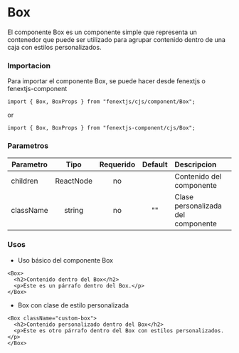 # Box

El componente Box es un componente simple que representa un contenedor que puede ser utilizado para agrupar contenido dentro de una caja con estilos personalizados.

### Importacion

Para importar el componente Box, se puede hacer desde fenextjs o fenextjs-component

```tsx copy
import { Box, BoxProps } from "fenextjs/cjs/component/Box";
```

or

```tsx copy
import { Box, BoxProps } from "fenextjs-component/cjs/Box";
```

### Parametros

| Parametro |   Tipo    | Requerido | Default | Descripcion                        |
| --------- | :-------: | :-------: | :-----: | :--------------------------------- |
| children  | ReactNode |    no     |         | Contenido del componente           |
| className |  string   |    no     |   ""    | Clase personalizada del componente |

### Usos

- Uso básico del componente Box

```tsx copy
<Box>
  <h2>Contenido dentro del Box</h2>
  <p>Este es un párrafo dentro del Box.</p>
</Box>
```

- Box con clase de estilo personalizada

```tsx copy
<Box className="custom-box">
  <h2>Contenido personalizado dentro del Box</h2>
  <p>Este es otro párrafo dentro del Box con estilos personalizados.</p>
</Box>
```
